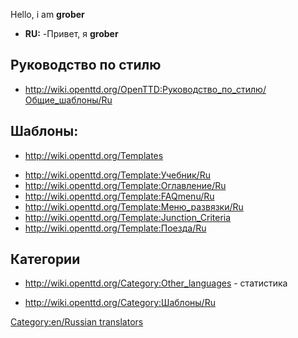 Hello, i am '''grober'''
*'''RU:''' -Привет, я '''grober'''
[[Category:en/Russian translators]]
==Руководство по стилю==
*http://wiki.openttd.org/OpenTTD:Руководство_по_стилю/Общие_шаблоны/Ru

==Шаблоны:==
*http://wiki.openttd.org/Templates 

*http://wiki.openttd.org/Template:Учебник/Ru 
*http://wiki.openttd.org/Template:Оглавление/Ru
*http://wiki.openttd.org/Template:FAQmenu/Ru
*http://wiki.openttd.org/Template:Меню_развязки/Ru
*http://wiki.openttd.org/Template:Junction_Criteria
*http://wiki.openttd.org/Template:Поезда/Ru

==Категории==
*http://wiki.openttd.org/Category:Other_languages - статистика

*http://wiki.openttd.org/Category:Шаблоны/Ru